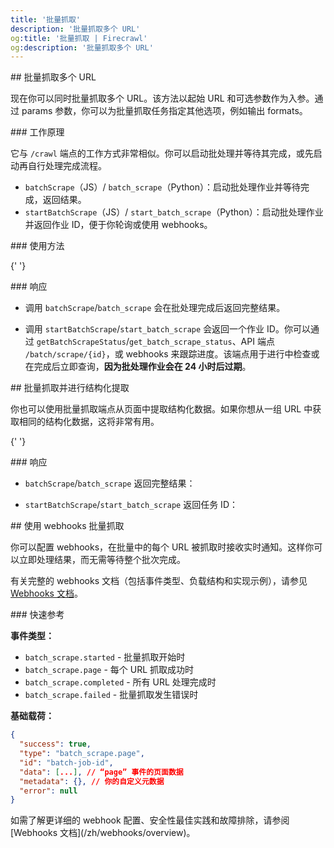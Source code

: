 ```yaml
---
title: '批量抓取'
description: '批量抓取多个 URL'
og:title: '批量抓取 | Firecrawl'
og:description: '批量抓取多个 URL'
---
```



<div id='batch-scraping-multiple-urls'>## 批量抓取多个 URL</div>

现在你可以同时批量抓取多个 URL。该方法以起始 URL 和可选参数作为入参。通过 params 参数，你可以为批量抓取任务指定其他选项，例如输出 formats。

<div id='how-it-works'>### 工作原理</div>

它与 `/crawl` 端点的工作方式非常相似。你可以启动批处理并等待其完成，或先启动再自行处理完成流程。

- `batchScrape`（JS）/ `batch_scrape`（Python）：启动批处理作业并等待完成，返回结果。
- `startBatchScrape`（JS）/ `start_batch_scrape`（Python）：启动批处理作业并返回作业 ID，便于你轮询或使用 webhooks。

<div id='usage'>### 使用方法</div>

<CodeGroup>
  <BatchScrapePython />

{' '}
<BatchScrapeNode />

  <BatchScrapeCURL />
</CodeGroup>

<div id='response'>### 响应</div>

- 调用 `batchScrape`/`batch_scrape` 会在批处理完成后返回完整结果。

<BatchScrapeOutput />

- 调用 `startBatchScrape`/`start_batch_scrape` 会返回一个作业 ID。你可以通过 `getBatchScrapeStatus`/`get_batch_scrape_status`、API 端点 `/batch/scrape/{id}`，或 webhooks 来跟踪进度。该端点用于进行中检查或在完成后立即查询，**因为批处理作业会在 24 小时后过期**。

<BatchScrapeAsyncOutput />

<div id='batch-scrape-with-structured-extraction'>
  ## 批量抓取并进行结构化提取
</div>

你也可以使用批量抓取端点从页面中提取结构化数据。如果你想从一组 URL 中获取相同的结构化数据，这将非常有用。

<CodeGroup>
  <BatchScrapeExtractPython />

{' '}
<BatchScrapeExtractNode />

  <BatchScrapeExtractCURL />
</CodeGroup>

<div id='response'>### 响应</div>

- `batchScrape`/`batch_scrape` 返回完整结果：

<BatchScrapeExtractOutput />

- `startBatchScrape`/`start_batch_scrape` 返回任务 ID：

<BatchScrapeExtractAsyncOutput />

<div id='batch-scrape-with-webhooks'>## 使用 webhooks 批量抓取</div>

你可以配置 webhooks，在批量中的每个 URL 被抓取时接收实时通知。这样你可以立即处理结果，而无需等待整个批次完成。

<BatchScrapeWebhookCURL />

有关完整的 webhooks 文档（包括事件类型、负载结构和实现示例），请参见 [Webhooks 文档](/zh/webhooks/overview)。

<div id='quick-reference'>### 快速参考</div>

**事件类型：**

- `batch_scrape.started` - 批量抓取开始时
- `batch_scrape.page` - 每个 URL 抓取成功时
- `batch_scrape.completed` - 所有 URL 处理完成时
- `batch_scrape.failed` - 批量抓取发生错误时

**基础载荷：**

```json
{
  "success": true,
  "type": "batch_scrape.page",
  "id": "batch-job-id",
  "data": [...], // “page” 事件的页面数据
  "metadata": {}, // 你的自定义元数据
  "error": null
}
```

<Note>
  如需了解更详细的 webhook 配置、安全性最佳实践和故障排除，请参阅 [Webhooks
  文档](/zh/webhooks/overview)。
</Note>
